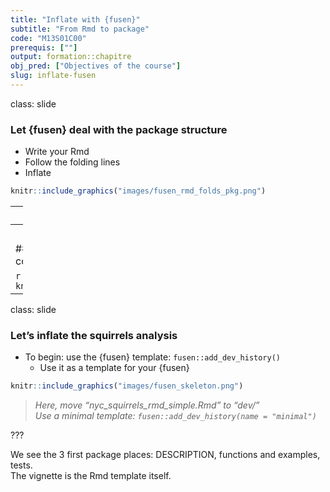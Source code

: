 ```yaml
---
title: "Inflate with {fusen}"
subtitle: "From Rmd to package"
code: "M13S01C00"
prerequis: [""]
output: formation::chapitre
obj_pred: ["Objectives of the course"]
slug: inflate-fusen
---
```

class: slide 

### Let {fusen} deal with the package structure

- Write your Rmd
- Follow the folding lines
- Inflate

```r
knitr::include_graphics("images/fusen_rmd_folds_pkg.png")
```

---
class: slide

### Follow {fusen} folding lines

Four different places to store code and documentation

- **DESCRIPTION**: package documentation
- **'R/'** directory: functions and examples
- **'tests/'** directory: unit tests
- **'vignettes/'** directory: documentation

--
<br/>

#### {fusen} needs to distinguish these places to be able to correctly distribute

```r
knitr::include_graphics("images/fusen_inflate_functions.png")
```

---
class: slide

### Let's inflate the squirrels analysis

- To begin: use the {fusen} template: `fusen::add_dev_history()`
  + Use it as a template for your {fusen}  


```r
knitr::include_graphics("images/fusen_skeleton.png")
```

> _Here, move "nyc_squirrels_rmd_simple.Rmd" to "dev/"_  
> _Use a minimal template: `fusen::add_dev_history(name = "minimal")`_
  
???

We see the 3 first package places: DESCRIPTION, functions and examples, tests.  
The vignette is the Rmd template itself.
  

